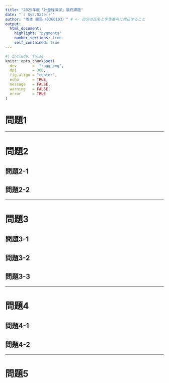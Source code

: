 ```yaml
---
title: "2025年度「計量経済学」最終課題"
date: "`r Sys.Date()`"
author: "坂本 龍馬（0360103）" # <- 自分の氏名と学生番号に修正すること
output: 
  html_document:
    highlight: "pygments"
    number_sections: true
    self_contained: true
---
```


```r
#| include: false
knitr::opts_chunk$set(
  dev       =  "ragg_png",
  dpi       = 300,
  fig.align = "center",
  echo      = TRUE,
  message   = FALSE,
  warning   = FALSE,
  error     = TRUE
)
```

# 問題1

<!-- 問題1はここから --->



<!-- 問題1はここまで --->

---

# 問題2

## 問題2-1

<!-- 問題2-1はここから --->



<!-- 問題2-1はここまで --->

## 問題2-2

<!-- 問題2-2はここから --->



<!-- 問題2-2はここまで --->

---

# 問題3

## 問題3-1

<!-- 問題3-1はここから --->



<!-- 問題3-1はここまで --->

## 問題3-2

<!-- 問題3-2はここから --->



<!-- 問題3-2はここまで --->

## 問題3-3

<!-- 問題3-3はここから --->



<!-- 問題3-3はここまで --->

---

# 問題4

## 問題4-1

<!-- 問題4-1はここから --->



<!-- 問題4-1はここまで --->

## 問題4-2

<!-- 問題4-2はここから --->



<!-- 問題4-2はここまで --->

---

# 問題5

<!-- 問題5はここから --->



<!-- 問題5はここまで --->
